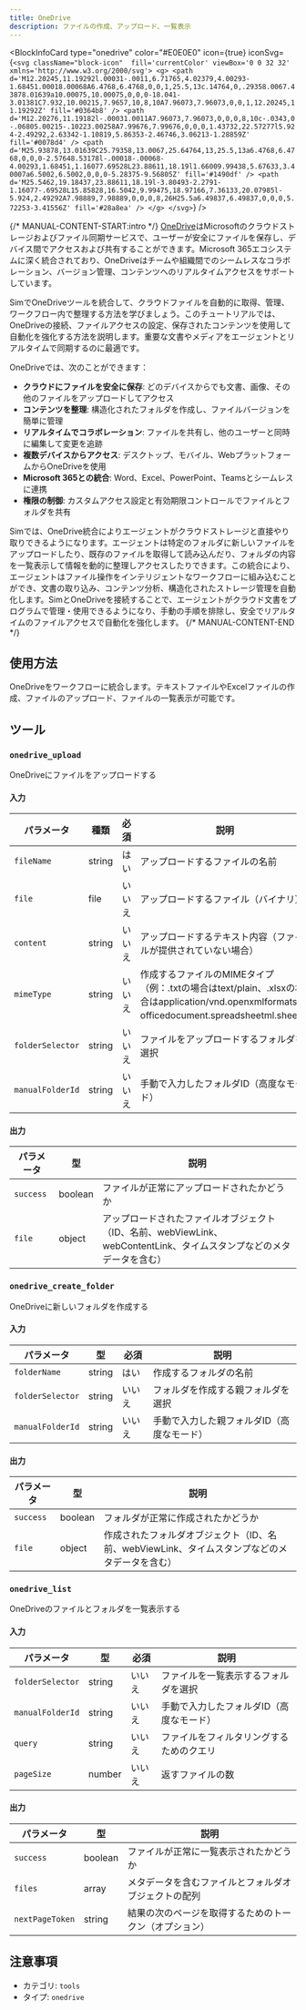 ```yaml
---
title: OneDrive
description: ファイルの作成、アップロード、一覧表示
---
```



<BlockInfoCard 
  type="onedrive"
  color="#E0E0E0"
  icon={true}
  iconSvg={`<svg className="block-icon"  fill='currentColor' viewBox='0 0 32 32' xmlns='http://www.w3.org/2000/svg'>
      <g>
        <path
          d='M12.20245,11.19292l.00031-.0011,6.71765,4.02379,4.00293-1.68451.00018.00068A6.4768,6.4768,0,0,1,25.5,13c.14764,0,.29358.0067.43878.01639a10.00075,10.00075,0,0,0-18.041-3.01381C7.932,10.00215,7.9657,10,8,10A7.96073,7.96073,0,0,1,12.20245,11.19292Z'
          fill='#0364b8'
        />
        <path
          d='M12.20276,11.19182l-.00031.0011A7.96073,7.96073,0,0,0,8,10c-.0343,0-.06805.00215-.10223.00258A7.99676,7.99676,0,0,0,1.43732,22.57277l5.924-2.49292,2.63342-1.10819,5.86353-2.46746,3.06213-1.28859Z'
          fill='#0078d4'
        />
        <path
          d='M25.93878,13.01639C25.79358,13.0067,25.64764,13,25.5,13a6.4768,6.4768,0,0,0-2.57648.53178l-.00018-.00068-4.00293,1.68451,1.16077.69528L23.88611,18.19l1.66009.99438,5.67633,3.40007a6.5002,6.5002,0,0,0-5.28375-9.56805Z'
          fill='#1490df'
        />
        <path
          d='M25.5462,19.18437,23.88611,18.19l-3.80493-2.2791-1.16077-.69528L15.85828,16.5042,9.99475,18.97166,7.36133,20.07985l-5.924,2.49292A7.98889,7.98889,0,0,0,8,26H25.5a6.49837,6.49837,0,0,0,5.72253-3.41556Z'
          fill='#28a8ea'
        />
      </g>
    </svg>`}
/>

{/* MANUAL-CONTENT-START:intro */}
[OneDrive](https://onedrive.live.com)はMicrosoftのクラウドストレージおよびファイル同期サービスで、ユーザーが安全にファイルを保存し、デバイス間でアクセスおよび共有することができます。Microsoft 365エコシステムに深く統合されており、OneDriveはチームや組織間でのシームレスなコラボレーション、バージョン管理、コンテンツへのリアルタイムアクセスをサポートしています。

SimでOneDriveツールを統合して、クラウドファイルを自動的に取得、管理、ワークフロー内で整理する方法を学びましょう。このチュートリアルでは、OneDriveの接続、ファイルアクセスの設定、保存されたコンテンツを使用して自動化を強化する方法を説明します。重要な文書やメディアをエージェントとリアルタイムで同期するのに最適です。

OneDriveでは、次のことができます：

- **クラウドにファイルを安全に保存**: どのデバイスからでも文書、画像、その他のファイルをアップロードしてアクセス
- **コンテンツを整理**: 構造化されたフォルダを作成し、ファイルバージョンを簡単に管理
- **リアルタイムでコラボレーション**: ファイルを共有し、他のユーザーと同時に編集して変更を追跡
- **複数デバイスからアクセス**: デスクトップ、モバイル、WebプラットフォームからOneDriveを使用
- **Microsoft 365との統合**: Word、Excel、PowerPoint、Teamsとシームレスに連携
- **権限の制御**: カスタムアクセス設定と有効期限コントロールでファイルとフォルダを共有

Simでは、OneDrive統合によりエージェントがクラウドストレージと直接やり取りできるようになります。エージェントは特定のフォルダに新しいファイルをアップロードしたり、既存のファイルを取得して読み込んだり、フォルダの内容を一覧表示して情報を動的に整理しアクセスしたりできます。この統合により、エージェントはファイル操作をインテリジェントなワークフローに組み込むことができ、文書の取り込み、コンテンツ分析、構造化されたストレージ管理を自動化します。SimとOneDriveを接続することで、エージェントがクラウド文書をプログラムで管理・使用できるようになり、手動の手順を排除し、安全でリアルタイムのファイルアクセスで自動化を強化します。
{/* MANUAL-CONTENT-END */}

## 使用方法

OneDriveをワークフローに統合します。テキストファイルやExcelファイルの作成、ファイルのアップロード、ファイルの一覧表示が可能です。

## ツール

### `onedrive_upload`

OneDriveにファイルをアップロードする

#### 入力

| パラメータ | 種類 | 必須 | 説明 |
| --------- | ---- | -------- | ----------- |
| `fileName` | string | はい | アップロードするファイルの名前 |
| `file` | file | いいえ | アップロードするファイル（バイナリ） |
| `content` | string | いいえ | アップロードするテキスト内容（ファイルが提供されていない場合） |
| `mimeType` | string | いいえ | 作成するファイルのMIMEタイプ（例：.txtの場合はtext/plain、.xlsxの場合はapplication/vnd.openxmlformats-officedocument.spreadsheetml.sheet） |
| `folderSelector` | string | いいえ | ファイルをアップロードするフォルダを選択 |
| `manualFolderId` | string | いいえ | 手動で入力したフォルダID（高度なモード） |

#### 出力

| パラメータ | 型 | 説明 |
| --------- | ---- | ----------- |
| `success` | boolean | ファイルが正常にアップロードされたかどうか |
| `file` | object | アップロードされたファイルオブジェクト（ID、名前、webViewLink、webContentLink、タイムスタンプなどのメタデータを含む） |

### `onedrive_create_folder`

OneDriveに新しいフォルダを作成する

#### 入力

| パラメータ | 型 | 必須 | 説明 |
| --------- | ---- | -------- | ----------- |
| `folderName` | string | はい | 作成するフォルダの名前 |
| `folderSelector` | string | いいえ | フォルダを作成する親フォルダを選択 |
| `manualFolderId` | string | いいえ | 手動で入力した親フォルダID（高度なモード） |

#### 出力

| パラメータ | 型 | 説明 |
| --------- | ---- | ----------- |
| `success` | boolean | フォルダが正常に作成されたかどうか |
| `file` | object | 作成されたフォルダオブジェクト（ID、名前、webViewLink、タイムスタンプなどのメタデータを含む） |

### `onedrive_list`

OneDriveのファイルとフォルダを一覧表示する

#### 入力

| パラメータ | 型 | 必須 | 説明 |
| --------- | ---- | -------- | ----------- |
| `folderSelector` | string | いいえ | ファイルを一覧表示するフォルダを選択 |
| `manualFolderId` | string | いいえ | 手動で入力したフォルダID（高度なモード） |
| `query` | string | いいえ | ファイルをフィルタリングするためのクエリ |
| `pageSize` | number | いいえ | 返すファイルの数 |

#### 出力

| パラメータ | 型 | 説明 |
| --------- | ---- | ----------- |
| `success` | boolean | ファイルが正常に一覧表示されたかどうか |
| `files` | array | メタデータを含むファイルとフォルダオブジェクトの配列 |
| `nextPageToken` | string | 結果の次のページを取得するためのトークン（オプション） |

## 注意事項

- カテゴリ: `tools`
- タイプ: `onedrive`
